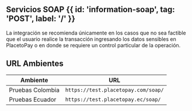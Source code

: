 
## Servicios SOAP {{ id: 'information-soap', tag: 'POST', label: '/' }}

La integración se recomienda únicamente en los casos que no sea factible que el usuario realice la transacción ingresando los datos sensibles en PlacetoPay o en donde se requiere un control particular de la operación.

## URL Ambientes

| Ambiente | URL |
| --- | --- |
| Pruebas Colombia | `https://test.placetopay.com/soap/` |
| Pruebas Ecuador | `https://test.placetopay.ec/soap/` |

